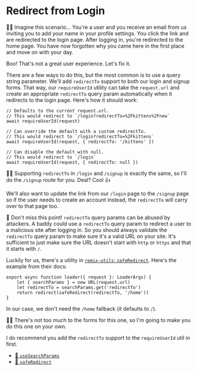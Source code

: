 # Redirect from Login

👨‍💼 Imagine this scenario... You're a user and you receive an email from us
inviting you to add your name in your profile settings. You click the link and
are redirected to the login page. After logging in, you're redirected to the
home page. You have now forgotten why you came here in the first place and move
on with your day.

Boo! That's not a great user experience. Let's fix it.

There are a few ways to do this, but the most common is to use a query string
parameter. We'll add `redirectTo` support to both our login and signup forms.
That way, our `requireUserId` utility can take the `request.url` and create an
appropriate `redirectTo` query param automatically when it redirects to the
login page. Here's how it should work:

```tsx filename=app/routes/kittens/new.tsx
// Defaults to the current request.url.
// This would redirect to `/login?redirectTo=%2Fkittens%2Fnew`
await requireUserId(request)

// Can override the default with a custom redirectTo.
// This would redirect to `/login?redirectTo=%2Fkittens`
await requireUserId(request, { redirectTo: '/kittens' })

// Can disable the default with null.
// This would redirect to `/login`
await requireUserId(request, { redirectTo: null })
```

🧝‍♂️ Supporting `redirectTo` in `/login` and `/signup` is exactly the same, so
I'll do the `/signup` route for you. Deal? Cool 👍

We'll also want to update the link from our `/login` page to the `/signup` page
so if the user needs to create an account instead, the `redirectTo` will carry
over to that page too.

🦉 Don't miss this point! `redirectTo` query params can be abused by attackers.
A baddy could use a `redirectTo` query param to redirect a user to a malicious
site after logging in. So you should always validate the `redirectTo` query
param to make sure it's a valid URL on your site. It's sufficient to just make
sure the URL doesn't start with `http` or `https` and that it starts with `/`.

Luckily for us, there's a utility in
[`remix-utils`: `safeRedirect`](https://github.com/sergiodxa/remix-utils#safe-redirects).
Here's the example from their docs:

```tsx
export async function loader({ request }: LoaderArgs) {
	let { searchParams } = new URL(request.url)
	let redirectTo = searchParams.get('redirectTo')
	return redirect(safeRedirect(redirectTo, '/home'))
}
```

In our case, we don't need the `/home` fallback (it defaults to `/`).

🧝‍♂️ There's not too much to the forms for this one, so I'm going to make you do
this one on your own.

I do recommend you add the `redirectTo` support to the `requireUserId` util
in <InlineFile file="app/utils/auth.server.ts" /> first.

- [📜 `useSearchParams`](https://remix.run/docs/en/main/hooks/use-search-params)
- [📜 `safeRedirect`](https://github.com/sergiodxa/remix-utils#safe-redirects)
